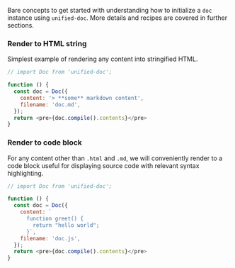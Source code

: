 
Bare concepts to get started with understanding how to initialize a `doc` instance using `unified-doc`.  More details and recipes are covered in further sections.

### Render to HTML string

Simplest example of rendering any content into stringified HTML.

```js live=true
// import Doc from 'unified-doc';

function () {
  const doc = Doc({
    content: '> **some** markdown content',
    filename: 'doc.md',
  });
  return <pre>{doc.compile().contents}</pre>
}
```

### Render to code block

For any content other than `.html` and `.md`, we will conveniently render to a code block useful for displaying source code with relevant syntax highlighting.

```js live=true
// import Doc from 'unified-doc';

function () {
  const doc = Doc({
    content: `
      function greet() {
        return "hello world";
      }`,
    filename: 'doc.js',
  });
  return <pre>{doc.compile().contents}</pre>
}
```
